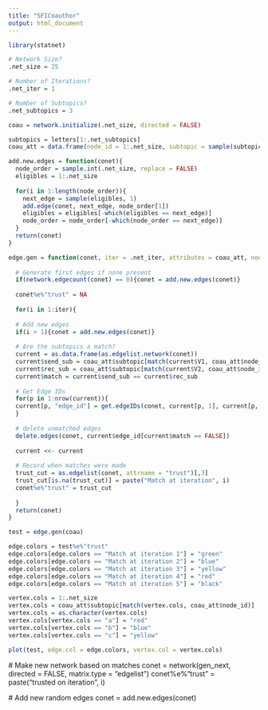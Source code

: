 ```yaml
---
title: "SFICoauthor"
output: html_document
---
```


```r
library(statnet)

# Network Size?
.net_size = 25

# Number of Iterations?
.net_iter = 1

# Number of Subtopics?
.net_subtopics = 3
```

```r
coau = network.initialize(.net_size, directed = FALSE)

subtopics = letters[1:.net_subtopics]
coau_att = data.frame(node_id = 1:.net_size, subtopic = sample(subtopics, .net_size, replace = TRUE))
```

```r
add.new.edges = function(conet){
  node_order = sample.int(.net_size, replace = FALSE)
  eligibles = 1:.net_size
  
  for(i in 1:length(node_order)){
    next_edge = sample(eligibles, 1)
    add.edge(conet, next_edge, node_order[1])
    eligibles = eligibles[-which(eligibles == next_edge)]
    node_order = node_order[-which(node_order == next_edge)]
  }
  return(conet)
}
```

```r
edge.gen = function(conet, iter = .net_iter, attributes = coau_att, node_order = n_order, eligibles = n_elig){
  
  # Generate first edges if none present
  if(network.edgecount(conet) == 0){conet = add.new.edges(conet)}
  
  conet%e%"trust" = NA
  
  for(i in 1:iter){
    
  # Add new edges
  if(i > 1){conet = add.new.edges(conet)}
    
  # Are the subtopics a match?
  current = as.data.frame(as.edgelist.network(conet))
  current$send_sub = coau_att$subtopic[match(current$V1, coau_att$node_id)]
  current$rec_sub = coau_att$subtopic[match(current$V2, coau_att$node_id)]
  current$match = current$send_sub == current$rec_sub
  
  # Get Edge IDs
  for(p in 1:nrow(current)){
  current[p, "edge_id"] = get.edgeIDs(conet, current[p, 1], current[p, 2])[1]
  }
  
  # delete unmatched edges
  delete.edges(conet, current$edge_id[current$match == FALSE])
  
  current <<- current
  
  # Record when matches were made
  trust_cut = as.edgelist(conet, attrname = "trust")[,3]
  trust_cut[is.na(trust_cut)] = paste("Match at iteration", i)
  conet%e%"trust" = trust_cut
  
  }
  return(conet)
}
```

```r
test = edge.gen(coau)
```

```r
edge.colors = test%e%"trust"
edge.colors[edge.colors == "Match at iteration 1"] = "green"
edge.colors[edge.colors == "Match at iteration 2"] = "blue"
edge.colors[edge.colors == "Match at iteration 3"] = "yellow"
edge.colors[edge.colors == "Match at iteration 4"] = "red"
edge.colors[edge.colors == "Match at iteration 5"] = "black"

vertex.cols = 1:.net_size
vertex.cols = coau_att$subtopic[match(vertex.cols, coau_att$node_id)]
vertex.cols = as.character(vertex.cols)
vertex.cols[vertex.cols == "a"] = "red"
vertex.cols[vertex.cols == "b"] = "blue"
vertex.cols[vertex.cols == "c"] = "yellow"

plot(test, edge.col = edge.colors, vertex.col = vertex.cols)
```





  # Make new network based on matches
  conet = network(gen_next, directed = FALSE, matrix.type = "edgelist")
  conet%e%"trust" = paste("trusted on iteration", i)
  
  # Add new random edges
  conet = add.new.edges(conet)
